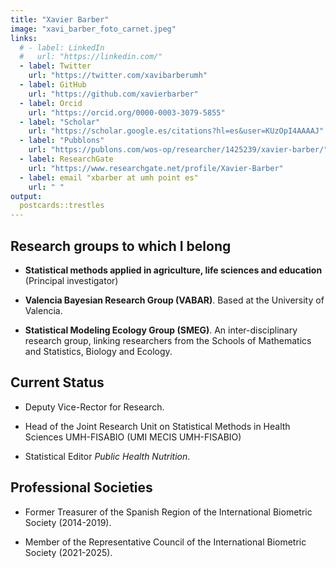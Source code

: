 ```yaml
---
title: "Xavier Barber"
image: "xavi_barber_foto_carnet.jpeg"
links:
  # - label: LinkedIn
  #   url: "https://linkedin.com/"
  - label: Twitter
    url: "https://twitter.com/xavibarberumh"
  - label: GitHub
    url: "https://github.com/xavierbarber"
  - label: Orcid
    url: "https://orcid.org/0000-0003-3079-5855"
  - label: "Scholar"
    url: "https://scholar.google.es/citations?hl=es&user=KUzOpI4AAAAJ"
  - label: "Pubblons"
    url: "https://publons.com/wos-op/researcher/1425239/xavier-barber/"
  - label: ResearchGate
    url: "https://www.researchgate.net/profile/Xavier-Barber"
  - label: email "xbarber at umh point es"
    url: " "
output:
  postcards::trestles
---
```

 
## Research groups to which I belong

- **Statistical methods applied in agriculture, life sciences and education** (Principal investigator)

-  **Valencia Bayesian Research Group (VABAR)**. Based at the University of Valencia.

- **Statistical Modeling Ecology Group (SMEG)**. An inter-disciplinary research group, linking researchers from the Schools of Mathematics and Statistics, Biology and Ecology.

## Current Status

- Deputy Vice-Rector for Research.

- Head of the Joint Research Unit on Statistical Methods in Health Sciences UMH-FISABIO (UMI MECIS UMH-FISABIO)

- Statistical Editor  *Public Health Nutrition*.

## Professional Societies

- Former Treasurer of the Spanish Region of the International Biometric Society (2014-2019).

- Member of the Representative Council of the International Biometric Society (2021-2025).

